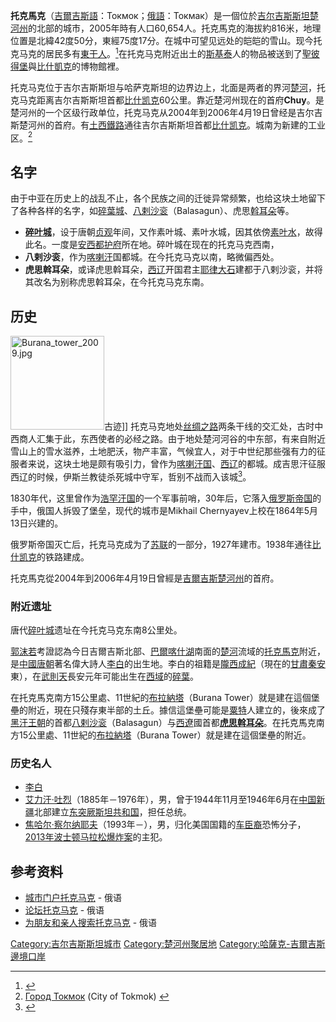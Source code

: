 {{noteTA
|G1=地名
|1=zh-hans:东干;zh-hant:東干}}
{{otheruses|subject=[[吉爾吉斯|吉爾吉斯]]的一个城市|other=[[核聚变|核聚变]]装置|托卡马克}}
{{Infobox settlement
|name = 托克马克
|native_name =Токмок
|image_skyline = Airplane monument.jpg
|imagesize = 
|image_caption = 托克马克市中心的航空雕像
|image_flag = 
|image_seal = 
|image_map = 
|map_caption = 
|pushpin_map            = Kyrgyzstan
|pushpin_label_position =bottom
|pushpin_mapsize        = 300
|pushpin_map_caption    =托克马克在[[吉尔吉斯斯坦|吉尔吉斯斯坦]]的位置
|subdivision_type = 国家
|subdivision_type1 = [[吉尔吉斯斯坦行政区划|州]]
|subdivision_name = [[Image:Flag_of_Kyrgyzstan.svg|25px]] [[吉尔吉斯斯坦|吉尔吉斯斯坦]]
|subdivision_name1 = [[楚河州|楚河州]]
|subdivision_type2 = 
|subdivision_name2 = 
|established_title = 
|established_date =
|government_type = 
|leader_title = 
|leader_name = 
|area_total_sq_mi =
|area_total_km2 = 
|area_land_sq_mi =
|area_land_km2 = 
|area_urban_sq_mi = 
|area_urban_km2 = 
|area_metro_km2 = 
|area_metro_sq_mi = 
|population_as_of=2005年
|population_footnotes =
|population_total = 60,654
|population_urban = 
|population_metro =
|population_density_sq_mi = 
|population_density_km2 =
|timezone = 
|utc_offset = 
|timezone_DST =
|utc_offset_DST = 
|coordinates = {{coord|42|50|N|75|17|E|region:KG|display=inline,title}}
|elevation_footnotes=
|elevation_m = 816
|elevation_ft = 
|postal_code_type = 
|postal_code = 
|area_code = 
|website = 
|footnotes =
}}

'''托克馬克'''（[[吉爾吉斯語|吉爾吉斯語]]：Токмок；[[俄語|俄語]]：Токмак）是一個位於[[吉尔吉斯斯坦|吉尔吉斯斯坦]][[楚河州|楚河州]]的北部的城市，2005年時有人口60,654人。托克馬克的海拔約816米，地理位置是北緯42度50分，東經75度17分。在城中可望见远处的皑皑的雪山。现今托克马克的居民多有[[东干人|東干人]]。<ref>{{cite web |url=http://www.mzb.com.cn/html/report/19504-1.htm |title=存档副本 |accessdate=2010-02-24 |deadurl=yes |archiveurl=https://web.archive.org/web/20150418064905/http://www.mzb.com.cn/html/report/19504-1.htm |archivedate=2015-04-18 }}</ref>在托克马克附近出土的[[斯基泰|斯基泰]]人的物品被送到了[[聖彼得堡|聖彼得堡]]與[[比什凱克|比什凱克]]的博物館裡。

托克马克位于吉尔吉斯斯坦与哈萨克斯坦的边界边上，北面是两者的界河[[楚河_(中亞)|楚河]]，托克马克距离吉尔吉斯斯坦首都[[比什凯克|比什凯克]]60公里。靠近楚河州现在的首府'''Chuy'''。是楚河州的一个区级行政单位，托克马克从2004年到2006年4月19日曾经是吉尔吉斯楚河州的首府。有[[土西鐵路|土西鐵路]]通往吉尔吉斯斯坦首都[[比什凯克|比什凯克]]。城南为新建的工业区。<ref>[http://tokmok.org/ Город Токмок] {{Wayback|url=http://tokmok.org/ |date=20170723174040 }} (City of Tokmok) {{in lang|ru}}</ref>

== 名字 ==

由于中亚在历史上的战乱不止，各个民族之间的迁徙异常频繁，也给这块土地留下了各种各样的名字，如[[碎葉城|碎葉城]]、[[八剌沙衮|八剌沙衮]]（Balasagun）、虎思[[斡耳朵|斡耳朵]]等。

*'''[[碎叶城|碎叶城]]'''，设于唐朝[[貞觀_(唐朝)|贞观]]年间，又作素叶城、素叶水城，因其依傍[[素叶水|素叶水]]，故得此名。一度是[[安西都护府|安西都护府]]所在地。碎叶城在现在的托克马克西南，
*'''八剌沙衮'''，作为[[喀喇汗|喀喇汗]]国都城。在今托克马克以南，略微偏西处。
*'''虎思斡耳朵'''，或译虎思斡耳朵，[[西辽|西辽]]开国君主[[耶律大石|耶律大石]]建都于八剌沙衮，并将其改名为别称虎思斡耳朵，在今托克马克东南。

== 历史 ==
[[File:Burana_tower_2009.jpg|150px]]古迹]]
托克马克地处[[丝绸之路|丝绸之路]]两条干线的交汇处，古时中西商人汇集于此，东西使者的必经之路。由于地处楚河河谷的中东部，有来自附近雪山上的雪水滋养，土地肥沃，物产丰富，气候宜人，对于中世纪那些强有力的征服者来说，这块土地是颇有吸引力，曾作为[[喀喇汗国|喀喇汗国]]、[[西辽|西辽]]的都城。成吉思汗征服西辽的时候，伊斯兰教徒杀死城中守军，哲别不战而入该城<ref>{{cite web |url=http://www.unitedcn.com/01zgzz/16songjinxiayuan/new_page_1119.htm |title=存档副本 |accessdate=2010-02-24 |deadurl=yes |archiveurl=https://web.archive.org/web/20070807035955/http://www.unitedcn.com/01ZGZZ/16songjinxiayuan/new_page_1119.htm |archivedate=2007-08-07 }}</ref>。

1830年代，这里曾作为[[浩罕汗国|浩罕汗国]]的一个军事前哨，30年后，它落入[[俄罗斯帝国|俄罗斯帝国]]的手中，俄国人拆毁了堡垒，现代的城市是Mikhail Chernyayev上校在1864年5月13日兴建的。

俄罗斯帝国灭亡后，托克马克成为了[[苏联|苏联]]的一部分，1927年建市。1938年通往[[比什凯克|比什凯克]]的铁路建成。

托克馬克從2004年到2006年4月19日曾經是[[吉爾吉斯|吉爾吉斯]][[楚河州|楚河州]]的首府。

=== 附近遗址 ===
唐代[[碎叶城|碎叶城]]遗址在今托克马克东南8公里处。

[[郭沫若|郭沫若]]考證認為今日吉爾吉斯北部、[[巴爾喀什湖|巴爾喀什湖]]南面的[[楚河|楚河]]流域的[[托克馬克|托克馬克]]附近，是[[中國|中國]][[唐朝|唐朝]]著名偉大詩人[[李白|李白]]的出生地。李白的祖籍是[[隴西|隴西]][[成紀|成紀]]（現在的[[甘肅|甘肅]][[秦安|秦安]]東），在[[武則天|武則天]]長安元年可能出生在[[西域|西域]]的[[碎葉|碎葉]]。

在托克馬克南方15公里處、11世紀的[[布拉納塔|布拉納塔]]（Burana Tower）就是建在這個堡壘的附近，現在只殘存東半部的土丘。據信這堡壘可能是[[粟特|粟特]]人建立的，後來成了[[黑汗|黑汗王朝]]的首都[[八剌沙衮|八剌沙衮]]（Balasagun）与[[西遼|西遼]]國首都'''[[虎思斡耳朵|虎思斡耳朵]]'''。在托克馬克南方15公里處、11世紀的[[布拉納塔|布拉納塔]]（Burana Tower）就是建在這個堡壘的附近。

=== 历史名人 ===
* [[李白|李白]]
* [[艾力汗·吐烈|艾力汗·吐烈]]（1885年－1976年），男，曾于1944年11月至1946年6月在[[中国|中国]][[新疆|新疆]]北部建立[[东突厥斯坦共和国|东突厥斯坦共和国]]，担任总统。
* [[焦哈尔·察尔纳耶夫|焦哈尔·察尔纳耶夫]]（1993年－），男，归化美国国籍的[[车臣人|车臣裔]]恐怖分子，[[2013年波士顿马拉松爆炸案|2013年波士顿马拉松爆炸案]]的主犯。

== 参考资料 ==
{{reflist}}
* [http://tokmok.org/ 城市门户托克马克] - 俄语
* [https://web.archive.org/web/20141012043212/http://forum.tokmok.org/ 论坛托克马克] - 俄语
* [https://web.archive.org/web/20141012063505/http://forum.tokmok.org/forum/forum_5 为朋友和亲人搜索托克马克] - 俄语

[[Category:吉尔吉斯斯坦城市|Category:吉尔吉斯斯坦城市]]
[[Category:楚河州聚居地|Category:楚河州聚居地]]
[[Category:哈薩克-吉爾吉斯邊境口岸|Category:哈薩克-吉爾吉斯邊境口岸]]